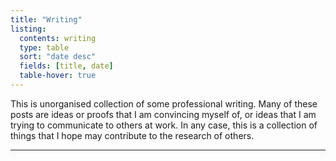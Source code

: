 ```yaml
---
title: "Writing"
listing:
  contents: writing
  type: table
  sort: "date desc"
  fields: [title, date]
  table-hover: true
---
```


This is unorganised collection of some professional writing. Many of these posts are ideas or proofs that I am convincing myself of, or ideas that I am trying to communicate to others at work. In any case, this is a collection of things that I hope may contribute to the research of others.

---